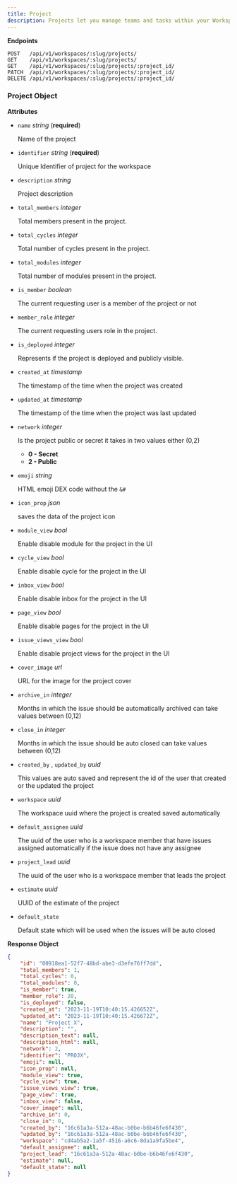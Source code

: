 ```yaml
---
title: Project
description: Projects let you manage teams and tasks within your Workspace.
---
```

**Endpoints**

```http
POST   /api/v1/workspaces/:slug/projects/
GET    /api/v1/workspaces/:slug/projects/
GET    /api/v1/workspaces/:slug/projects/:project_id/
PATCH  /api/v1/workspaces/:slug/projects/:project_id/
DELETE /api/v1/workspaces/:slug/projects/:project_id/
```

### Project Object

**Attributes**

*   `name` _string_ (**required**)
    
    Name of the project
    
*   `identifier` _string_ (**required**)
    
    Unique Identifier of project for the workspace
    
*   `description` _string_
    
    Project description
    
*   `total_members` _integer_
    
    Total members present in the project.
    
*   `total_cycles` _integer_
    
    Total number of cycles present in the project.
    
*   `total_modules` _integer_
    
    Total number of modules present in the project.
    
*   `is_member` _boolean_
    
    The current requesting user is a member of the project or not
    
*   `member_role` _integer_
    
    The current requesting users role in the project.
    
*   `is_deployed` _integer_
    
    Represents if the project is deployed and publicly visible.
    
*   `created_at` _timestamp_
    
    The timestamp of the time when the project was created
    
*   `updated_at` _timestamp_
    
    The timestamp of the time when the project was last updated
    
*   `network` _integer_
    
    Is the project public or secret it takes in two values either (0,2)
    
    *   **0 - Secret**
    *   **2 - Public**
*   `emoji` _string_
    
    HTML emoji DEX code without the `&#`
    
*   `icon_prop` _json_
    
    saves the data of the project icon
    
*   `module_view` _bool_
    
    Enable disable module for the project in the UI
    
*   `cycle_view` _bool_
    
    Enable disable cycle for the project in the UI
    
*   `inbox_view` _bool_
    
    Enable disable inbox for the project in the UI
    
*   `page_view` _bool_
    
    Enable disable pages for the project in the UI
    
*   `issue_views_view` _bool_
    
    Enable disable project views for the project in the UI
    
*   `cover_image` _url_
    
    URL for the image for the project cover
    
*   `archive_in` _integer_
    
    Months in which the issue should be automatically archived can take values between (0,12)
    
*   `close_in` _integer_
    
    Months in which the issue should be auto closed can take values between (0,12)
    
*   `created_by` , `updated_by` _uuid_
    
    This values are auto saved and represent the id of the user that created or the updated the project
    
*   `workspace` _uuid_
    
    The workspace uuid where the project is created saved automatically
    
*   `default_assignee` _uuid_
    
    The uuid of the user who is a workspace member that have issues assigned automatically if the issue does not have any assignee
    
*   `project_lead` _uuid_
    
    The uuid of the user who is a workspace member that leads the project
    
*   `estimate` _uuid_
    
    UUID of the estimate of the project
    
*   `default_state`
    
    Default state which will be used when the issues will be auto closed
 

**Response Object**

<ResponseExample>


```json JSON
{
	"id": "00918ea1-52f7-48bd-abe3-d3efe76ff7dd",
	"total_members": 1,
	"total_cycles": 0,
	"total_modules": 0,
	"is_member": true,
	"member_role": 20,
	"is_deployed": false,
	"created_at": "2023-11-19T10:40:15.426652Z",
	"updated_at": "2023-11-19T10:40:15.426672Z",
	"name": "Project X",
	"description": "",
	"description_text": null,
	"description_html": null,
	"network": 2,
	"identifier": "PROJX",
	"emoji": null,
	"icon_prop": null,
	"module_view": true,
	"cycle_view": true,
	"issue_views_view": true,
	"page_view": true,
	"inbox_view": false,
	"cover_image": null,
	"archive_in": 0,
	"close_in": 0,
	"created_by": "16c61a3a-512a-48ac-b0be-b6b46fe6f430",
	"updated_by": "16c61a3a-512a-48ac-b0be-b6b46fe6f430",
	"workspace": "cd4ab5a2-1a5f-4516-a6c6-8da1a9fa5be4",
	"default_assignee": null,
	"project_lead": "16c61a3a-512a-48ac-b0be-b6b46fe6f430",
	"estimate": null,
	"default_state": null
}
```
</ResponseExample>
